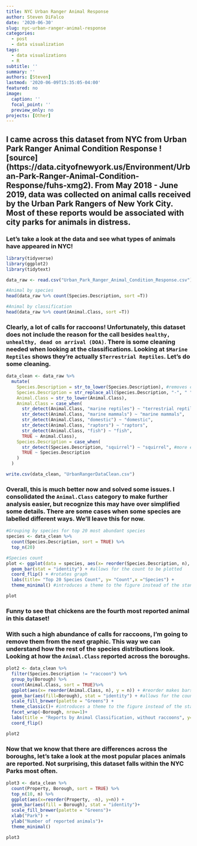 ```yaml
---
title: NYC Urban Ranger Animal Response
author: Steven DiFalco
date: '2020-06-30'
slug: nyc-urban-ranger-animal-response
categories:
  - post
  - data visualization
tags:
  - data visualizations
  - R
subtitle: ''
summary: ''
authors: [Steven]
lastmod: '2020-06-09T15:35:05-04:00'
featured: no
image:
  caption: ''
  focal_point: ''
  preview_only: no
projects: [Other]
---
```


## I came across this dataset from NYC from Urban Park Ranger Animal Condition Response ![source] (https://data.cityofnewyork.us/Environment/Urban-Park-Ranger-Animal-Condition-Response/fuhs-xmg2). From May 2018 - June 2019, data was collected on animal calls received by the Urban Park Rangers of New York City. Most of these reports would be associated with city parks for animals in distress. 

### Let's take a look at the data and see what types of animals have appeared in NYC!

```r
library(tidyverse)
library(ggplot2)
library(tidytext)
```

```r

data_raw <- read.csv("Urban_Park_Ranger_Animal_Condition_Response.csv")

#Animal by species
head(data_raw %>% count(Species.Description, sort =T))

#Animal by classification
head(data_raw %>% count(Animal.Class, sort =T))

```

### Clearly, a lot of calls for raccoons! Unfortunately, this dataset does not include the reason for the call besides `healthy, unhealthy, dead on arrival (DOA)`. There is some cleaning needed when looking at the classifications. Looking at `$Marine Reptiles` shows they're actually `$Terrestrial Reptiles`. Let's do some cleaning. 

```r

data_clean <- data_raw %>%
  mutate(
    Species.Description = str_to_lower(Species.Description), #removes capitializations
    Species.Description = str_replace_all(Species.Description, "-", " "), #removes dashes
    Animal.Class = str_to_lower(Animal.Class),
    Animal.Class = case_when(
      str_detect(Animal.Class, "marine reptiles") ~ "terrestrial reptile or amphibian", #moving turtles to correct category
      str_detect(Animal.Class, "marine mammals") ~ "marine mammals",
      str_detect(Animal.Class, "domestic") ~ "domestic",
      str_detect(Animal.Class, "raptors") ~ "raptors",
      str_detect(Animal.Class, "fish") ~ "fish",
      TRUE ~ Animal.Class),
    Species.Description = case_when(
      str_detect(Species.Description, "squirrel") ~ "squirrel", #more examples of this but this was most obvious
      TRUE ~ Species.Description
    )
  )

write.csv(data_clean, "UrbanRangerDataClean.csv")
```
### Overall, this is much better now and solved some issues. I consolidated the `Animal.Class` category to make further analysis easier, but recognize this may have over simplified some details. There are some cases when some species are labelled different ways. We'll leave this for now. 

```r

#Grouping by species for top 20 most abundant species
species <- data_clean %>%
  count(Species.Description, sort = TRUE) %>%
  top_n(20) 

#Species count
plot <- ggplot(data = species, aes(x= reorder(Species.Description, n), y = n)) + #reorder makes bars descending order
  geom_bar(stat = "identity") + #allows for the count to be plotted
  coord_flip() + #rotates graph
  labs(title= "Top 20 Species Count", y= "Count",x ="Species") + 
  theme_minimal() #introduces a theme to the figure instead of the standard output

plot

```

### Funny to see that chickens are the fourth most reported animal in this dataset!

### With such a high abundance of calls for raccoons, I'm going to remove them from the next graphic. This way we can understand how the rest of the species distributions look. Looking at how the `Animal.Class` reported across the boroughs. 

```r

plot2 <- data_clean %>%
  filter(Species.Description != "raccoon") %>%
  group_by(Borough) %>%
  count(Animal.Class, sort = TRUE)%>%
  ggplot(aes(x= reorder(Animal.Class, n), y = n)) + #reorder makes bars descending order, n represents count
  geom_bar(aes(fill=Borough), stat = "identity") + #allows for the count to be plotted
  scale_fill_brewer(palette = "Greens") +
  theme_classic()+ #introduces a theme to the figure instead of the standard output
  facet_wrap(~Borough, nrow=1)+
  labs(title = "Reports by Animal Classification, without raccoons", y= "Number of individuals reported", x=NULL)+
  coord_flip()

plot2

```

### Now that we know that there are differences across the boroughs, let's take a look at the most popular places animals are reported. Not surprising, this dataset falls within the NYC Parks most often. 

```r

plot3 <- data_clean %>% 
  count(Property, Borough, sort = TRUE) %>%
  top_n(10, n) %>%
  ggplot(aes(x=reorder(Property, -n), y=n)) +
  geom_bar(aes(fill = Borough), stat = "identity")+
  scale_fill_brewer(palette = "Greens")+
  xlab("Park") +
  ylab("Number of reported animals")+
  theme_minimal()

plot3
```
